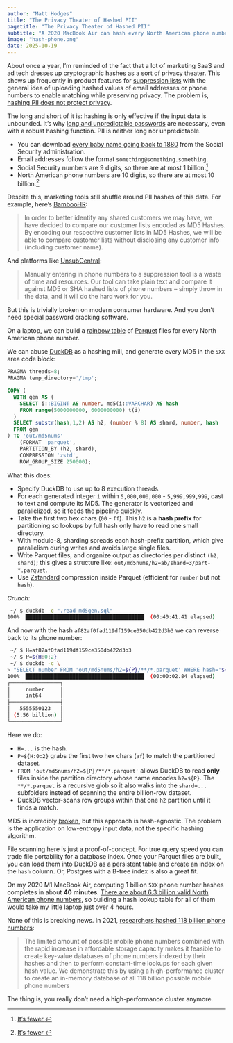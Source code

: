 ```yaml
---
author: "Matt Hodges"
title: "The Privacy Theater of Hashed PII"
pagetitle: "The Privacy Theater of Hashed PII"
subtitle: "A 2020 MacBook Air can hash every North American phone number in four hours"
image: "hash-phone.png"
date: 2025-10-19
---
```


About once a year, I'm reminded of the fact that a lot of marketing SaaS and ad tech dresses up cryptographic hashes as a sort of privacy theater. This shows up frequently in product features for [suppression lists](https://en.wikipedia.org/wiki/Suppression_list) with the general idea of uploading hashed values of email addresses or phone numbers to enable matching while preserving privacy. The problem is, [hashing PII does not protect privacy](https://www.johndcook.com/blog/2019/07/20/hashing-pii-does-not-protect-privacy/).

The long and short of it is: hashing is only effective if the input data is unbounded. It's why [long and unpredictable passwords](https://pages.nist.gov/800-63-4/sp800-63b.html#appA) are necessary, even with a robust hashing function. PII is neither long nor unpredictable.

* You can download [every baby name going back to 1880](https://www.ssa.gov/oact/babynames/names.zip) from the Social Security administration.
* Email addresses follow the format `something@something.something`.
* Social Security numbers are 9 digits, so there are at most 1 billion.^[[It's fewer.](https://www.ssa.gov/policy/docs/ssb/v69n2/v69n2p55.html)]
* North American phone numbers are 10 digits, so there are at most 10 billion.^[[It's fewer.](https://www.nanpa.com/)]

Despite this, marketing tools still shuffle around PII hashes of this data. For example, here's [BambooHR](https://partners.bamboohr.com/md5hash/):

> In order to better identify any shared customers we may have, we have decided to compare our customer lists encoded as MD5 Hashes. By encoding our respective customer lists in MD5 Hashes, we will be able to compare customer lists without disclosing any customer info (including customer name).

And platforms like [UnsubCentral](https://www.unsubcentral.com/phone-number-suppression/):

> Manually entering in phone numbers to a suppression tool is a waste of time and resources. Our tool can take plain text and compare it against MD5 or SHA hashed lists of phone numbers – simply throw in the data, and it will do the hard work for you.

But this is trivially broken on modern consumer hardware. And you don't need special password cracking software.

On a laptop, we can build a [rainbow table](https://blog.codinghorror.com/rainbow-hash-cracking/) of [Parquet](https://parquet.apache.org/) files for every North American phone number.

We can abuse [DuckDB](https://duckdb.org/) as a hashing mill, and generate every MD5 in the `5XX` area code block:

```sql
PRAGMA threads=8;
PRAGMA temp_directory='/tmp';

COPY (
  WITH gen AS (
    SELECT i::BIGINT AS number, md5(i::VARCHAR) AS hash
    FROM range(5000000000, 6000000000) t(i)
  )
  SELECT substr(hash,1,2) AS h2, (number % 8) AS shard, number, hash
  FROM gen
) TO 'out/md5nums'
    (FORMAT 'parquet',
    PARTITION_BY (h2, shard),
    COMPRESSION 'zstd',
    ROW_GROUP_SIZE 250000);
```

What this does:

* Specify DuckDB to use up to 8 execution threads.
* For each generated integer `i` within `5,000,000,000` - `5,999,999,999`, cast to text and compute its MD5. The generator is vectorized and parallelized, so it feeds the pipeline quickly.
* Take the first two hex chars (`00` - `ff`). This `h2` is a **hash prefix** for partitioning so lookups by full hash only have to read one small directory.
* With modulo-8, sharding spreads each hash-prefix partition, which give parallelism during writes and avoids large single files.
* Write Parquet files, and organize output as directories per distinct `(h2, shard)`; this gives a structure like: `out/md5nums/h2=ab/shard=3/part-*.parquet`.
* Use [Zstandard](https://en.wikipedia.org/wiki/Zstd) compression inside Parquet (efficient for `number` but not `hash`).

_Crunch:_

```sh 
 ~/ $ duckdb -c ".read md5gen.sql"
100% ▕██████████████████████████████████████▏ (00:40:41.41 elapsed)
```

And now with the hash `af82af0fad119df159ce350db422d3b3` we can reverse back to its phone number:

```sh 
 ~/ $ H=af82af0fad119df159ce350db422d3b3
 ~/ $ P=${H:0:2}
 ~/ $ duckdb -c \
> "SELECT number FROM 'out/md5nums/h2=${P}/**/*.parquet' WHERE hash='${H}' LIMIT 1;"
100% ▕██████████████████████████████████████▏ (00:00:02.84 elapsed)
┌────────────────┐
│     number     │
│     int64      │
├────────────────┤
│   5555550123   │
│ (5.56 billion) │
└────────────────┘
```

Here we do:

* `H=...` is the hash.
* `P=${H:0:2}` grabs the first two hex chars (`af`) to match the partitioned dataset.
* `FROM 'out/md5nums/h2=${P}/**/*.parquet'` allows DuckDB to read **only** files inside the partition directory whose name encodes `h2=${P}`. The `**/*.parquet` is a recursive glob so it also walks into the `shard=...` subfolders instead of scanning the entire billion-row dataset.
* DuckDB vector-scans row groups within that one `h2` partition until it finds a match.

::: {.callout-note}
MD5 is incredibly [broken](https://en.wikipedia.org/wiki/MD5#Security), but this approach is hash-agnostic. The problem is the application on low-entropy input data, not the specific hashing algorithm.
:::

File scanning here is just a proof-of-concept. For true query speed you can trade file portability for a database index. Once your Parquet files are built, you can load them into DuckDB as a persistent table and create an index on the `hash` column. Or, Postgres with a B-tree index is also a great fit.

On my 2020 M1 MacBook Air, computing 1 billion `5XX` phone number hashes completes in about **40 minutes**. [There are about 6.3 billion valid North American phone numbers](https://en.wikipedia.org/wiki/North_American_Numbering_Plan), so building a hash lookup table for all of them would take my little laptop just over 4 hours.

None of this is breaking news. In 2021, [researchers hashed 118 billion phone numbers](https://www.ndss-symposium.org/wp-content/uploads/ndss2021_1C-3_23159_paper.pdf):

> The limited amount of possible mobile phone numbers combined with the rapid increase in affordable storage capacity makes it feasible to create key-value databases of phone numbers indexed by their hashes and then to perform constant-time lookups for each given hash value. We demonstrate this by using a high-performance cluster to create an in-memory database of all 118 billion possible mobile phone numbers

The thing is, you really don't need a high-performance cluster anymore.